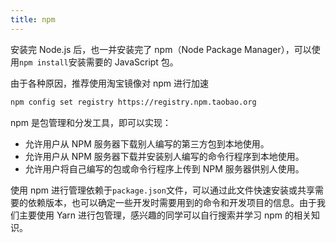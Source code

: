 ---
title: npm
---

安装完 Node.js 后，也一并安装完了 npm（Node Package Manager），可以使用`npm install`安装需要的 JavaScript 包。

由于各种原因，推荐使用淘宝镜像对 npm 进行加速

```bash
npm config set registry https://registry.npm.taobao.org
```

npm 是包管理和分发工具，即可以实现：

- 允许用户从 NPM 服务器下载别人编写的第三方包到本地使用。
- 允许用户从 NPM 服务器下载并安装别人编写的命令行程序到本地使用。
- 允许用户将自己编写的包或命令行程序上传到 NPM 服务器供别人使用。

使用 npm 进行管理依赖于`package.json`文件，可以通过此文件快速安装或共享需要的依赖版本，也可以确定一些开发时需要用到的命令和开发项目的信息。由于我们主要使用 Yarn 进行包管理，感兴趣的同学可以自行搜索并学习 npm 的相关知识。
